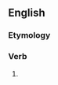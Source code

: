 ==English==

===Etymology===
{{suffix|en|avail|eth}}

===Verb===
{{head|en|verb form}}

# {{en-archaic third-person singular of|avail}}